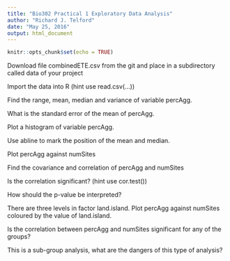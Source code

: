 ```yaml
---
title: "Bio302 Practical 1 Exploratory Data Analysis"
author: "Richard J. Telford"
date: "May 25, 2016"
output: html_document
---
```


```r
knitr::opts_chunk$set(echo = TRUE)
```


Download file combinedETE.csv from the git and place in a subdirectory called data of your project

Import the data into R (hint use read.csv(…))

Find the range, mean, median and variance of variable percAgg.

What is the standard error of the mean of percAgg.

Plot a histogram of variable percAgg.

Use abline to mark the position of the mean and median.

Plot percAgg against numSites

Find the covariance and correlation of percAgg and numSites

Is the correlation significant? (hint use cor.test())

How should the p-value be interpreted?

There are three levels in factor land.island. Plot percAgg against numSites coloured by the value of land.island.

Is the correlation between percAgg and numSites significant for any of the groups?

This is a sub-group analysis, what are the dangers of this type of analysis?